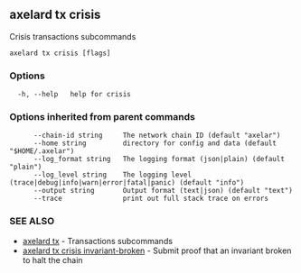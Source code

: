 ## axelard tx crisis

Crisis transactions subcommands

```
axelard tx crisis [flags]
```

### Options

```
  -h, --help   help for crisis
```

### Options inherited from parent commands

```
      --chain-id string     The network chain ID (default "axelar")
      --home string         directory for config and data (default "$HOME/.axelar")
      --log_format string   The logging format (json|plain) (default "plain")
      --log_level string    The logging level (trace|debug|info|warn|error|fatal|panic) (default "info")
      --output string       Output format (text|json) (default "text")
      --trace               print out full stack trace on errors
```

### SEE ALSO

- [axelard tx](/cli-docs/v0_32_0/axelard_tx) - Transactions subcommands
- [axelard tx crisis invariant-broken](/cli-docs/v0_32_0/axelard_tx_crisis_invariant-broken) - Submit proof that an invariant broken to halt the chain
